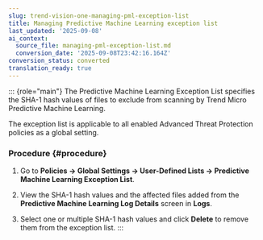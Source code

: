 ```yaml
---
slug: trend-vision-one-managing-pml-exception-list
title: Managing Predictive Machine Learning exception list
last_updated: '2025-09-08'
ai_context:
  source_file: managing-pml-exception-list.md
  conversion_date: '2025-09-08T23:42:16.164Z'
conversion_status: converted
translation_ready: true
---
```


::: {role="main"}
The Predictive Machine Learning Exception List specifies the SHA-1 hash values of files to exclude from scanning by Trend Micro Predictive Machine Learning.

The exception list is applicable to all enabled Advanced Threat Protection policies as a global setting.

### Procedure {#procedure}

1.  Go to **Policies → Global Settings → User-Defined Lists → Predictive Machine Learning Exception List**.

2.  View the SHA-1 hash values and the affected files added from the **Predictive Machine Learning Log Details** screen in **Logs**.

3.  Select one or multiple SHA-1 hash values and click **Delete** to remove them from the exception list.
:::
